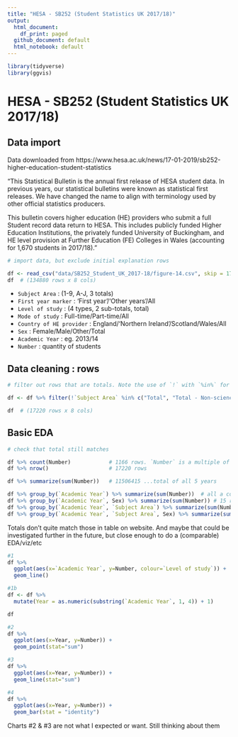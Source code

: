 ```yaml
---
title: "HESA - SB252 (Student Statistics UK 2017/18)"
output:
  html_document:
    df_print: paged
  github_document: default
  html_notebook: default
---
```


```r
library(tidyverse)
library(ggvis)
```

# HESA - SB252 (Student Statistics UK 2017/18)
## Data import

Data downloaded from https://www.hesa.ac.uk/news/17-01-2019/sb252-higher-education-student-statistics

"This Statistical Bulletin is the annual first release of HESA student data. In previous years, our statistical bulletins were known as statistical first releases. We have changed the name to align with terminology used by other official statistics producers.

This bulletin covers higher education (HE) providers who submit a full Student record data return to HESA. This includes publicly funded Higher Education Institutions, the privately funded University of Buckingham, and HE level provision at Further Education (FE) Colleges in Wales (accounting for 1,670 students in 2017/18)."


```r
# import data, but exclude initial explanation rows

df <- read_csv("data/SB252_Student_UK_2017-18/figure-14.csv", skip = 17, col_names = TRUE)
df  # (134880 rows x 8 cols)
```


* `Subject Area` <chr> : (1-9, A-J, 3 totals)
* `First year marker` <chr> : 'First year'/'Other years'/All
* `Level of study` <chr> : (4 types, 2 sub-totals, total)
* `Mode of study` <chr> : Full-time/Part-time/All
* `Country of HE provider` <chr> : England/'Northern Ireland'/Scotland/Wales/All
* `Sex` <chr> : Female/Male/Other/Total
* `Academic Year` <chr> : eg. 2013/14
* `Number` <int> : quantity of students


## Data cleaning : rows

```r
# filter out rows that are totals. Note the use of `!` with `%in%` for lists

df <- df %>% filter(!`Subject Area` %in% c("Total", "Total - Non-science subject areas", "Total - Science subject areas")) %>% filter(`First year marker` != "All") %>% filter(!`Level of study` %in% c("All", "All postgraduate", "All undergraduate")) %>% filter(`Mode of study` != "All") %>% filter(`Country of HE provider` != "All") %>% filter(Sex != "Total")

df  # (17220 rows x 8 cols)
```


## Basic EDA

```r
# check that total still matches

df %>% count(Number)            # 1166 rows. `Number` is a multiple of 5. An odd rounding?
df %>% nrow()                   # 17220 rows

df %>% summarize(sum(Number))   # 11506415 ...total of all 5 years

df %>% group_by(`Academic Year`) %>% summarize(sum(Number))  # all a couple of '00 low ? (v's table on website)
df %>% group_by(`Academic Year`, Sex) %>% summarize(sum(Number)) # 15 rows
df %>% group_by(`Academic Year`, `Subject Area`) %>% summarize(sum(Number))  # 95 rows. all +/- 5-30. (v's table on website)
df %>% group_by(`Academic Year`, `Subject Area`, Sex) %>% summarize(sum(Number)) # 285 rows
```

Totals don't quite match those in table on website. And maybe that could be investigated further in the future, but close enough to do a (comparable) EDA/viz/etc


```r
#1
df %>%
  ggplot(aes(x=`Academic Year`, y=Number, colour=`Level of study`)) +
  geom_line()

#1b
df <- df %>%
  mutate(Year = as.numeric(substring(`Academic Year`, 1, 4)) + 1)

df

#2
df %>%
  ggplot(aes(x=Year, y=Number)) +
  geom_point(stat="sum")

#3
df %>%
  ggplot(aes(x=Year, y=Number)) +
  geom_line(stat="sum")

#4
df %>%
  ggplot(aes(x=Year, y=Number)) +
  geom_bar(stat = "identity")


```


Charts #2 & #3 are not what I expected or want. Still thinking about them

